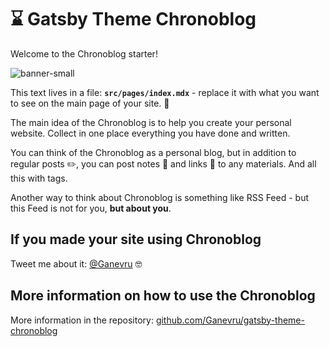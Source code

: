 # ⌛ Gatsby Theme Chronoblog

Welcome to the Chronoblog starter!

![banner-small](./banner-small.png)

This text lives in a file: **`src/pages/index.mdx`** - replace it with what you want to see on the main page of your site. 🧐

The main idea of ​​the Chronoblog is to help you create your personal website. Collect in one place everything you have done and written.

You can think of the Chronoblog as a personal blog, but in addition to regular posts ✏️, you can post notes 📝 and links 🔗 to any materials. And all this with tags.

Another way to think about Chronoblog is something like RSS Feed - but this Feed is not for you, **but about you**.

## If you made your site using Chronoblog

Tweet me about it: [@Ganevru](https://twitter.com/Ganevru) 🤓

## More information on how to use the Chronoblog

More information in the repository: [github.com/Ganevru/gatsby-theme-chronoblog](https://github.com/Ganevru/gatsby-theme-chronoblog)

<FeedSearch />
<Tags />
<FeedItems />

